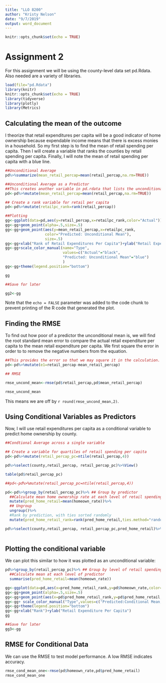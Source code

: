 ---
title: "LLO 8200"
author: "Kristy Nelson"
date: "9/7/2019"
output: word_document
---

```{r setup, include=FALSE}
knitr::opts_chunk$set(echo = TRUE)
```

# Assignment 2
For this assignment we will be using the county-level data set pd.Rdata. Also needed are a variety of libraries.

```{r pd.Rdata}

load(file="pd.Rdata")
library(knitr)
knitr::opts_chunk$set(echo = TRUE)
library(tidyverse)
library(plotly)
library(Metrics)
```

## Calculating the mean of the outcome

I theorize that retail expenditures per capita will be a good indicator of home ownership because expendable income means that there is excess monies in a household. So my first step is to find the mean  of retail spending per capita. Then I will create a variable that ranks the counties by retail spending per capita. Finally, I will note the mean of retail spending per capita with a blue line.

```{r}
##Unconditional Average
pd%>%summarize(mean_retail_percap=mean(retail_percap,na.rm=TRUE))

##Unconditional Average as a Predictor
##This creates another variable in pd.rdata that lists the unconditional mean.
pd<-pd%>%mutate(mean_retail_percap=mean(retail_percap,na.rm=TRUE))

## Create a rank variable for retail per capita
pd<-pd%>%mutate(retailpc_rank=rank(retail_percap))

##Plotting
gg<-ggplot(data=pd,aes(y=retail_percap,x=retailpc_rank,color="Actual"))
gg<-gg+geom_point(alpha=.5,size=.5)
gg<-gg+geom_point(aes(y=mean_retail_percap,x=retailpc_rank,
                  color="Predicted: Unconditional Mean"),
                  size=.5)
gg<-gg+xlab("Rank of Retail Expenditures Per Capita")+ylab("Retail Expenditures Per Capita")
gg<-gg+scale_color_manual(name="Type",
                          values=c("Actual"="black",
                          "Predicted: Unconditional Mean"="blue")
                          )
gg<-gg+theme(legend.position="bottom")

gg

##Save for later

gg2<-gg
```

Note that the `echo = FALSE` parameter was added to the code chunk to prevent printing of the R code that generated the plot.

## Finding the RMSE

To find out how poor of a predictor the unconditional mean is, we will find the root standard mean error to compare the actual retail expenditure per capita to the mean retail expenditure per capita. We first square the error in order to to remove the negative numbers from the equation.

```{r error_terms}
##This provides the error so that we may square it in the calculation.
pd<-pd%>%mutate(e1=retail_percap-mean_retail_percap)

## RMSE

rmse_uncond_mean<-rmse(pd$retail_percap,pd$mean_retail_percap)

rmse_uncond_mean
```

This means we are off by `r round(rmse_uncond_mean,2)`.

## Using Conditional Variables as Predictors

Now, I will use retail expenditures per capita as a conditional variable to predict home ownership by county.

```{r condtl_mean_single}
##Condtional Average across a single variable

## Create a variable for quartiles of retail spending per capita
pd<-pd%>%mutate(retail_percap_pc=ntile(retail_percap,4))

pd%>%select(county,retail_percap, retail_percap_pc)%>%View()

table(pd$retail_percap_pc)

##pd<-pd%>%mutate(retail_percap_pc=ntile(retail_percap,4))

pd<-pd%>%group_by(retail_percap_pc)%>% ## Group by predictor
  ##Calculate mean home ownership rate at each level of retail spending
  mutate(pred_home_retail=mean(homeown_rate))%>%
  ## Ungroup
  ungroup()%>% 
  #Rank by prediction, with ties sorted randomly
  mutate(pred_home_retail_rank=rank(pred_home_retail,ties.method="random"))

pd%>%select(county,retail_percap, retail_percap_pc,pred_home_retail)%>%View()
 

```

## Plotting the conditional variable

We can plot this similar to how it was plotted as an unconditional variable:

```{r}
pd%>%group_by(retail_percap_pc)%>% ## Group by level of retail spending per capita
  ##Calculate mean at each level of predictor
  summarise(pred_home_retail=mean(homeown_rate))

gg<-ggplot(data=pd,aes(x=pred_home_retail_rank,y=pd$homeown_rate,color="Actual"))
gg<-gg+geom_point(alpha=.5,size=.5)
gg<-gg+geom_point(aes(x=pd$pred_home_retail_rank,y=pd$pred_home_retail,color="Predicted:Conditional Mean, 1 var"))
gg<-gg+ scale_color_manual("Type",values=c("Predicted:Conditional Mean, 1 var"="red","Actual"="black"))
gg<-gg+theme(legend.position="bottom")
gg<-gg+xlab("Rank")+ylab("Retail Expenditure Per Capita")
gg

##Save for later
gg3<-gg

```

## RMSE for Conditional Data

We can use the RMSE to test model performance. A low RMSE indicates accuracy.
```{r}
rmse_cond_mean_one<-rmse(pd$homeown_rate,pd$pred_home_retail)
rmse_cond_mean_one
```
